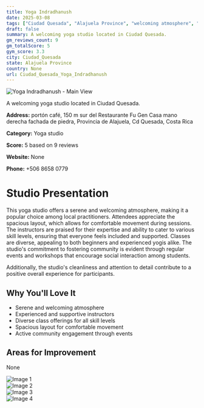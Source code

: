 ```yaml
---
title: Yoga Indradhanush
date: 2025-03-08
tags: ["Ciudad Quesada", "Alajuela Province", "welcoming atmosphere", "spacious", "Ciudad Quesada"]  
draft: false
summary: A welcoming yoga studio located in Ciudad Quesada.
gm_reviews_count: 9
gm_totalScore: 5
gym_score: 3.3
city: Ciudad_Quesada
state: Alajuela Province
country: None
url: Ciudad_Quesada_Yoga_Indradhanush
---
```


<div className="aspect-[16/9] relative my-8">
  <img 
    src="https://lh5.googleusercontent.com/p/AF1QipMwRyGkAEZoTHVzTWdSoLXaOdAouzqe34GBQVFG=w1920-h1080-k-no"
    alt="Yoga Indradhanush - Main View"
    className="object-cover absolute inset-0 w-full h-full rounded-lg"
  />
</div>

A welcoming yoga studio located in Ciudad Quesada.

**Address:** portón café, 150 m sur del Restaurante Fu Gen Casa mano derecha fachada de piedra, Provincia de Alajuela, Cd Quesada, Costa Rica

**Category:** Yoga studio

**Score:** 5 based on 9 reviews

**Website:** None

**Phone:** +506 8658 0779

# Studio Presentation

This yoga studio offers a serene and welcoming atmosphere, making it a popular choice among local practitioners. Attendees appreciate the spacious layout, which allows for comfortable movement during sessions. The instructors are praised for their expertise and ability to cater to various skill levels, ensuring that everyone feels included and supported. Classes are diverse, appealing to both beginners and experienced yogis alike. The studio's commitment to fostering community is evident through regular events and workshops that encourage social interaction among students.

Additionally, the studio's cleanliness and attention to detail contribute to a positive overall experience for participants.

## Why You'll Love It

- Serene and welcoming atmosphere
- Experienced and supportive instructors
- Diverse class offerings for all skill levels
- Spacious layout for comfortable movement
- Active community engagement through events

## Areas for Improvement

None

<div className="grid grid-cols-1 xl:grid-cols-2 gap-4 my-8">
<div className="aspect-[4/3] relative"><img src="https://lh3.googleusercontent.com/p/AF1QipPYWoX1_c_8PXMPH-zLSsr6wN0ycXvCbukYdeTh=w1920-h1080-k-no" alt="Image 1" className="object-cover absolute inset-0 w-full h-full rounded-lg" /></div>
<div className="aspect-[4/3] relative"><img src="https://lh3.googleusercontent.com/gps-cs-s/AB5caB8bkVdwQJHxbiwVBqqniqGFsBpYj_4LxNqsyNrezhzQwH8Rv9ONCTB7PuFKrSQkiPwgIPgG3xcjXLJtLjGswT6AcJK5z64mra7ot_ivO7fYsw6C1-0O11zN3caHFQ9vBuMu4via=w1920-h1080-k-no" alt="Image 2" className="object-cover absolute inset-0 w-full h-full rounded-lg" /></div>
<div className="aspect-[4/3] relative"><img src="https://lh5.googleusercontent.com/p/AF1QipOo0XAmsJ7ZUBI2FAtSVGkk-pmokSEwyhvjo459=w1920-h1080-k-no" alt="Image 3" className="object-cover absolute inset-0 w-full h-full rounded-lg" /></div>
<div className="aspect-[4/3] relative"><img src="https://lh5.googleusercontent.com/p/AF1QipNAJ6emmlHzcKyzIj33-OhNqltav22Ey_wT0reX=w1920-h1080-k-no" alt="Image 4" className="object-cover absolute inset-0 w-full h-full rounded-lg" /></div>
</div>